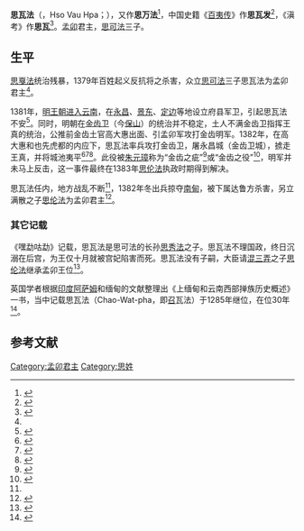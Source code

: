 {{Infobox royalty
| name = 思瓦法
| image =
| caption =
| succession = [[孟卯|孟卯]]君主
| reign = 1379年－1382年
| successor = [[思伦法|思伦法]]
| issue = 无
| house =
| father =
| mother =
| birth_date = 
| birth_place =
| death_date = 1382年
| death_place = [[孟卯|孟卯]]
| date of burial =
| place of burial =
| religion =
}}
{{Tai Le characters}}
'''思瓦法'''（{{lang-tdd|ᥔᥫᥴ ᥝᥣᥝᥰ ᥜᥣᥳ}}，Hso Vau Hpa；{{bd|||1382年|}}），又作'''思万法'''<ref name="勐勐土司">{{cite book |author1=宋子皋 著 |author2=刀永明 薛贤 译注 |title=勐勐土司世系 |location=[[昆明市|昆明]] |publisher=[[云南民族出版社|云南民族出版社]] |date=1990 |isbn=7-5367-0335-X }}</ref>{{rp|60}}，中国史籍《[[百夷传|百夷传]]》作'''思瓦发'''<ref name="百夷传">{{cite wikisource |author=[[钱古训|钱古训]] |title=百夷传 |wslink=百夷傳 |wslanguage=zh |quote=年，台扁从父昭肖发杀之而自立，期年，盗杀昭肖发，众立其弟思瓦发。 }}</ref>，《滇考》作'''思瓦'''<ref>{{cite book |author=[[冯甦|冯甦]] |title=滇考 |quote=逾年，盗杀昭省，思瓦代立。 }}</ref>。[[孟卯|孟卯]]君主，[[思可法|思可法]]三子。

==生平==

[[思戛法|思戛法]]统治残暴，1379年百姓起义反抗将之杀害，众立[[思可法|思可法]]三子思瓦法为孟卯君主<ref name="百夷传"/>。

1381年，[[明平云南之战|明王朝进入云南]]，在[[永昌府|永昌]]、[[景东府|景东]]、[[定边县_(元朝)|定边]]等地设立府县军卫，引起思瓦法不安<ref name="毕奥南">{{cite journal |author=毕奥南 |title=洪武年间明朝与麓川王国关系考察 |journal=中国边疆史地研究 |issn=1002-6800 |date=2005 |volume=15 |issue=2 |page=102-111+148-149 |doi=10.3969/j.issn.1002-6800.2005.02.012 }}</ref>。同时，明朝在[[金齿卫|金齿卫]]（今[[保山市|保山]]）的统治并不稳定，土人不满金齿卫指挥王真的统治，公推前金齿土官高大惠出面、引孟卯军攻打金齿明军。1382年，在高大惠和也先虎都的内应下，思瓦法率兵攻打金齿卫，屠永昌城（金齿卫城），掳走王真，并将城池夷平<ref>{{cite wikisource |author=[[何孟春|何孟春]] |title=何文简疏议 卷七 裁革冗员疏 |wslink=何文簡疏議_(四庫全書本)/卷07#裁革冗員疏 |wslanguage=zh |quote=十六年春附近诸夷忿王真立卫镇守不恤府事乃共推已退土官髙公引麓川思可发夷兵数万来攻生擒王真尽夷其城而去 }}</ref><ref>{{cite book |author=[[谢肇淛|谢肇淛]] |title=滇略 |quote=（十五年）十月，金齿土官高大惠并也先虎都构麓川夷入寇，屠永昌。 }}</ref><ref>{{cite wikisource |author=[[钱古训|钱古训]] |title=百夷传 |wslink=百夷傳 |wslanguage=zh |quote=国朝洪武辛酉，平云南。明年，思瓦发寇金齿。 }}</ref>。此役被[[朱元璋|朱元璋]]称为“金齿之疵”<ref>{{cite book |author=[[张𬘘|张𬘘]] |title=云南机务钞黄 |quote=（洪武十六年）惟金齿之疵，实也先忽都之为，非平缅之谋；又尔平缅不恃远险，生归指挥王真等，事大之诚可验矣。 }}</ref>或“金齿之役”<ref>{{cite book |author=[[张紞|张紞]] |title=云南机务钞黄 |quote=（洪武十九年九月二十四日 皇帝制谕车里军民府知府刀砍）独麓川平缅恣肆强暴，吞并地方，尝为尔车里之患；及云南既平复，天命擅兴，金齿之役后，纳款奉贡，朕重念民罹兵祸，特原其罪，俾守旧疆，悔过自新。 }}</ref>，明军并未马上反击，这一事件最终在1383年[[思伦法|思伦法]]执政时期得到解决。

思瓦法任内，地方战乱不断<ref name="勐勐土司"/>{{rp|61}}，1382年冬出兵掠夺[[梁河县|南甸]]，被下属达鲁方杀害，另立满散之子[[思伦法|思伦法]]为孟卯君主<ref>{{cite wikisource |author=[[钱古训|钱古训]] |title=百夷传 |wslink=百夷傳 |wslanguage=zh |quote=是冬，思瓦发略于者阑、南甸。其属达鲁方等辄立满散之子思仑发，而杀思瓦发于外。 }}</ref>。

===其它记载===

《嘿勐咕勐》记载，思瓦法是思可法的长孙[[思秀法|思秀法]]之子。思瓦法不理国政，终日沉溺在后宫，为王仅十月就被宫妃陷害而死。思瓦法没有子嗣，大臣请[[三隆法|混三弄]]之子[[思伦法|思伦法]]继承孟卯王位<ref>{{cite book |author1=龚肃政 译 |author2=杨永生 注 |title=勐果占璧及勐卯古代诸王史 |location=[[昆明市|昆明]] |publisher=[[云南民族出版社|云南民族出版社]] |date=1988 |isbn=7-5367-0352-X }}</ref>{{rp|88}}。

英国学者{{le|内伊·埃里亚斯|Ney Elias}}根据[[印度|印度]][[阿萨姆邦|阿萨姆]]和缅甸的文献整理出《上缅甸和云南西部掸族历史概述》一书，当中记载思瓦法（Chao-Wat-pha，即[[苏巴_(称谓)|召]]瓦法）于1285年继位，在位30年<ref>{{cite book |author={{le|内伊·埃里亚斯|Ney Elias|N. Elias}} |title=Introductory Sketch of the History of the Shans in Upper Burma and Western Yunnan |location=[[加尔各答|Calcutta]] |publisher=Foreign Department Press |date=1876 }}</ref>{{rp|27}}。

== 参考文献 ==
{{reflist}}

{{start box}}
{{succession box|title=[[孟卯|孟卯]]君主|years=1379年－1382年|before=<small style="font-weight:normal">一说</small>[[思秀法|思秀法]]<br><small style="font-weight:normal">一说</small>[[思戛法|思戛法]]|after=[[思伦法|思伦法]]}}
{{end box}}

{{傣掸诸邦君主}}

[[Category:孟卯君主|Category:孟卯君主]]
[[Category:思姓|Category:思姓]]